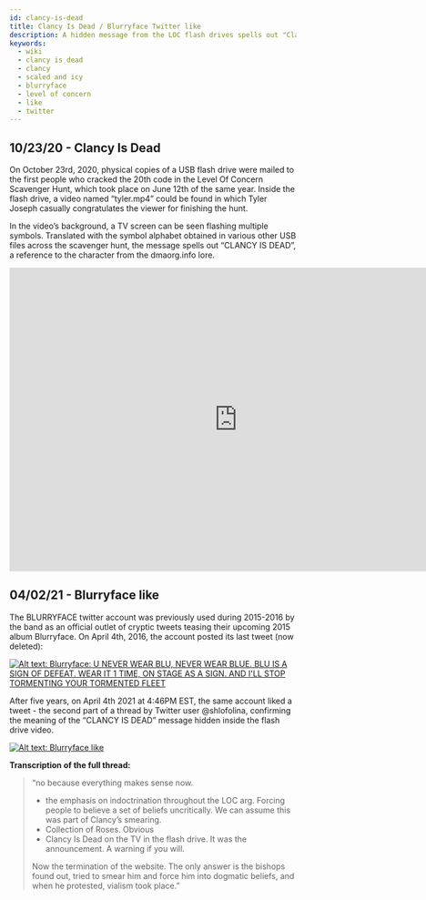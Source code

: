 ```yaml
---
id: clancy-is-dead
title: Clancy Is Dead / Blurryface Twitter like
description: A hidden message from the LOC flash drives spells out "Clancy Is Dead", later addressed by a twitter like on the BLURRYFACE account.
keywords:
  - wiki
  - clancy is dead
  - clancy
  - scaled and icy
  - blurryface
  - level of concern
  - like
  - twitter
---
```


## 10/23/20 - Clancy Is Dead

On October 23rd, 2020, physical copies of a USB flash drive were mailed to the first people who cracked the 20th code in the Level Of Concern Scavenger Hunt, which took place on June 12th of the same year. Inside the flash drive, a video named “tyler.mp4” could be found in which Tyler Joseph casually congratulates the viewer for finishing the hunt.

In the video’s background, a TV screen can be seen flashing multiple symbols. Translated with the symbol alphabet obtained in various other USB files across the scavenger hunt, the message spells out “CLANCY IS DEAD”, a reference to the character from the dmaorg.info lore.


<iframe width="800" height="534" src="https://www.youtube.com/embed/u-rfnVuizQE" title="Clancy Is Dead (FULL WITH AUDIO)" frameborder="0" allow="accelerometer; autoplay; clipboard-write; encrypted-media; gyroscope; picture-in-picture; web-share" allowfullscreen></iframe>

## 04/02/21 - Blurryface like

The BLURRYFACE twitter account was previously used during 2015-2016 by the band as an official outlet of cryptic tweets teasing their upcoming 2015 album Blurryface. On April 4th, 2016, the account posted its last tweet (now deleted):


[![Alt text: Blurryface: U NEVER WEAR BLU, NEVER WEAR BLUE. BLU IS A SIGN OF DEFEAT. WEAR IT 1 TIME, ON STAGE AS A SIGN. AND I'LL STOP TORMENTING YOUR TORMENTED FLEET](./assets/blurryface-blu.jpg)](./assets/blurryface-blu.jpg)


After five years, on April 4th 2021 at 4:46PM EST, the same account liked a tweet - the second part of a thread by Twitter user @shlofolina, confirming the meaning of the “CLANCY IS DEAD” message hidden inside the flash drive video.

[![Alt text: Blurryface like](./assets/blurrylike.png)](./assets/blurrylike.png)

**Transcription of the full thread:**

> “no because everything makes sense now. 
> 
> - the emphasis on indoctrination throughout the LOC arg. Forcing people to believe a set of beliefs uncritically. We can assume this was part of Clancy’s smearing. 
> - Collection of Roses. Obvious
> - Clancy Is Dead on the TV in the flash drive. It was the announcement. A warning if you will.
> 
> Now the termination of the website. The only answer is the bishops found out, tried to smear him and force him into dogmatic beliefs, and when he protested, vialism took place.”

